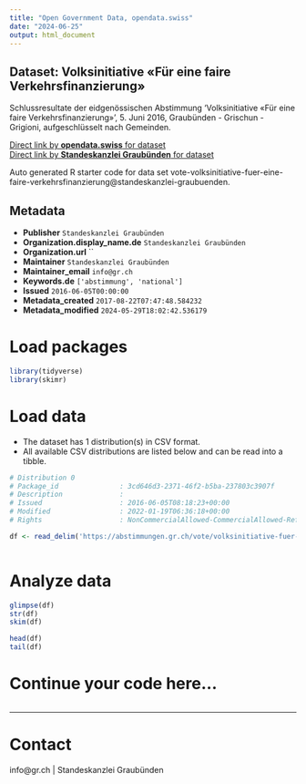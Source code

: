 ```yaml
---
title: "Open Government Data, opendata.swiss"
date: "2024-06-25"
output: html_document
---
```


## Dataset: Volksinitiative «Für eine faire Verkehrsfinanzierung»

Schlussresultate der eidgenössischen Abstimmung 'Volksinitiative «Für eine faire Verkehrsfinanzierung»', 5. Juni 2016, Graubünden - Grischun - Grigioni, aufgeschlüsselt nach Gemeinden.

[Direct link by **opendata.swiss** for dataset](https://opendata.swiss/de/dataset/volksinitiative-fur-eine-faire-verkehrsfinanzierung)<br>
[Direct link by **Standeskanzlei Graubünden** for dataset](https://abstimmungen.gr.ch/vote/volksinitiative-fuer-eine-faire-verkehrsfinanzierung/data)

Auto generated R starter code for data set vote-volksinitiative-fuer-eine-faire-verkehrsfinanzierung@standeskanzlei-graubuenden.

## Metadata

- **Publisher** `Standeskanzlei Graubünden`
- **Organization.display_name.de** `Standeskanzlei Graubünden`
- **Organization.url** ``
- **Maintainer** `Standeskanzlei Graubünden`
- **Maintainer_email** `info@gr.ch`
- **Keywords.de** `['abstimmung', 'national']`
- **Issued** `2016-06-05T00:00:00`
- **Metadata_created** `2017-08-22T07:47:48.584232`
- **Metadata_modified** `2024-05-29T18:02:42.536179`


# Load packages

```r

library(tidyverse)
library(skimr)

```

# Load data

-   The dataset has 1 distribution(s) in CSV format.
-   All available CSV distributions are listed below and can be read into a tibble.

```r

# Distribution 0
# Package_id               : 3cd646d3-2371-46f2-b5ba-237803c3907f
# Description              : 
# Issued                   : 2016-06-05T08:18:23+00:00
# Modified                 : 2022-01-19T06:36:18+00:00
# Rights                   : NonCommercialAllowed-CommercialAllowed-ReferenceRequired

df <- read_delim('https://abstimmungen.gr.ch/vote/volksinitiative-fuer-eine-faire-verkehrsfinanzierung/data-csv')



```

# Analyze data

```r

glimpse(df)
str(df)
skim(df)

head(df)
tail(df)

```

# Continue your code here...

```r

```

------------------------------------------------------------------------

# Contact

info@gr.ch | Standeskanzlei Graubünden
